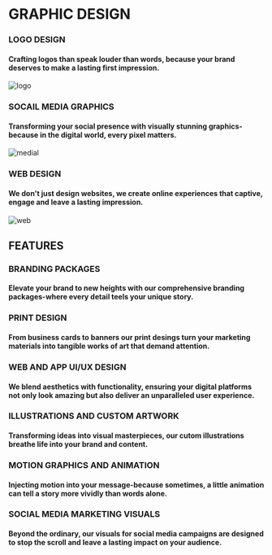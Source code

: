 # GRAPHIC DESIGN 

### LOGO DESIGN
#### Crafting logos than speak louder than words, because your brand deserves to make a lasting first impression.
![logo](pages\images\201808080346037642.jpg)

### SOCAIL MEDIA GRAPHICS 
#### Transforming your social presence with visually stunning graphics-because in the digital world, every pixel matters.
![medial](pages\images\436425.jpg)

### WEB DESIGN
#### We don't just design websites, we create online experiences that captive, engage and leave a lasting impression.
![web](pages\images\pexels-pixabay-39284.jpg)

## FEATURES

### BRANDING PACKAGES 
#### Elevate your brand to new heights with our comprehensive branding packages-where every detail teels your unique story.

### PRINT DESIGN 
#### From business cards to banners our print desings turn your marketing materials into tangible works of art that demand attention.

### WEB AND APP UI/UX DESIGN
#### We blend aesthetics with functionality, ensuring your digital platforms not only look amazing but also deliver an unparalleled user experience.

### ILLUSTRATIONS AND CUSTOM ARTWORK
#### Transforming ideas into visual masterpieces, our cutom illustrations breathe life into your brand and content.

### MOTION GRAPHICS AND ANIMATION
#### Injecting motion into your message-because sometimes, a little animation can tell a story more vividly than words alone.

### SOCIAL MEDIA MARKETING VISUALS 
#### Beyond the ordinary, our visuals for social media campaigns are designed to stop the scroll and leave a lasting impact on your audience.